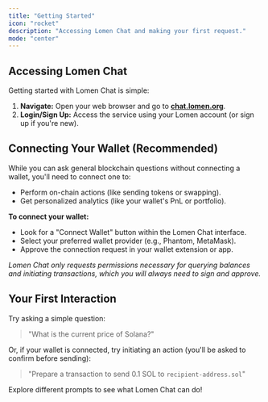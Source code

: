 ```yaml
---
title: "Getting Started"
icon: "rocket"
description: "Accessing Lomen Chat and making your first request."
mode: "center"
---
```


## Accessing Lomen Chat

Getting started with Lomen Chat is simple:

1.  **Navigate:** Open your web browser and go to [**chat.lomen.org**](https://chat.lomen.org).
2.  **Login/Sign Up:** Access the service using your Lomen account (or sign up if you're new).

## Connecting Your Wallet (Recommended)

While you can ask general blockchain questions without connecting a wallet, you'll need to connect one to:

- Perform on-chain actions (like sending tokens or swapping).
- Get personalized analytics (like your wallet's PnL or portfolio).

**To connect your wallet:**

- Look for a "Connect Wallet" button within the Lomen Chat interface.
- Select your preferred wallet provider (e.g., Phantom, MetaMask).
- Approve the connection request in your wallet extension or app.

_Lomen Chat only requests permissions necessary for querying balances and initiating transactions, which you will always need to sign and approve._

## Your First Interaction

Try asking a simple question:

> "What is the current price of Solana?"

Or, if your wallet is connected, try initiating an action (you'll be asked to confirm before sending):

> "Prepare a transaction to send 0.1 SOL to `recipient-address.sol`"

Explore different prompts to see what Lomen Chat can do!
